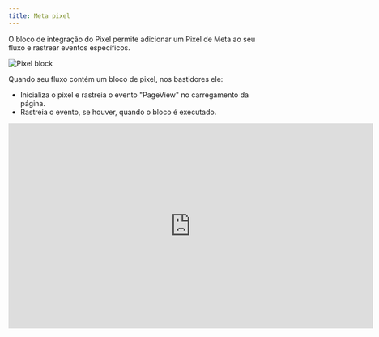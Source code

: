 ```yaml
---
title: Meta pixel
---
```


O bloco de integração do Pixel permite adicionar um Pixel de Meta ao seu fluxo e rastrear eventos específicos.

<Frame>
  <img src="/images/blocks/integrations/pixel.png" alt="Pixel block" />
</Frame>

Quando seu fluxo contém um bloco de pixel, nos bastidores ele:

- Inicializa o pixel e rastreia o evento "PageView" no carregamento da página.
- Rastreia o evento, se houver, quando o bloco é executado.

<div className="relative" style={{ paddingTop: '5%', paddingBottom: '5%' }}>
  <iframe
    src="https://player.vimeo.com/video/914888392?badge=0&amp;autopause=0&amp;player_id=0&amp;app_id=58479"
    width="720"
    height="405"
    frameborder="0"
    allow="autoplay; fullscreen; picture-in-picture" title="02.09 - Como usar condicionais e montar nosso gatilho"
  />
</div>